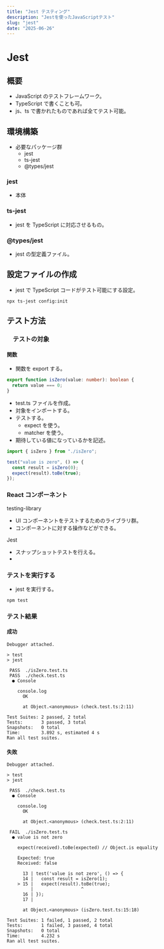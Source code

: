 ```yaml
---
title: "Jest テスティング"
description: "Jestを使ったJavaScriptテスト"
slug: "jest"
date: "2025-06-26"
---
```


# Jest

## 概要

- JavaScript のテストフレームワーク。
- TypeScript で書くことも可。
- js、ts で書かれたものであれば全てテスト可能。

## 環境構築

- 必要なパッケージ群
  - jest
  - ts-jest
  - @types/jest

### jest

- 本体

### ts-jest

- jest を TypeScript に対応させるもの。

### @types/jest

- jest の型定義ファイル。

## 設定ファイルの作成

- jest で TypeScript コードがテスト可能にする設定。

```terminal
npx ts-jest config:init
```

## テスト方法

### 　テストの対象

#### 関数

- 関数を export する。

```typescript
export function isZero(value: number): boolean {
  return value === 0;
}
```

- test.ts ファイルを作成。
- 対象をインポートする。
- テストする。
  - expect を使う。
  - matcher を使う。
- 期待している値になっているかを記述。

```typescript
import { isZero } from "./isZero";

test("value is zero", () => {
  const result = isZero(0);
  expect(result).toBe(true);
});
```

### React コンポーネント

testing-library

- UI コンポーネントをテストするためのライブラリ群。
- コンポーネントに対する操作などができる。

Jest

- スナップショットテストを行える。
-

### テストを実行する

- jest を実行する。

```terminal
npm test
```

### テスト結果

#### 成功

```terminal:
Debugger attached.

> test
> jest

 PASS  ./isZero.test.ts
 PASS  ./check.test.ts
  ● Console

    console.log
      OK

      at Object.<anonymous> (check.test.ts:2:11)

Test Suites: 2 passed, 2 total
Tests:       3 passed, 3 total
Snapshots:   0 total
Time:        3.892 s, estimated 4 s
Ran all test suites.

```

#### 失敗

```terminal
Debugger attached.

> test
> jest

 PASS  ./check.test.ts
  ● Console

    console.log
      OK

      at Object.<anonymous> (check.test.ts:2:11)

 FAIL  ./isZero.test.ts
  ● value is not zero

    expect(received).toBe(expected) // Object.is equality

    Expected: true
    Received: false

      13 | test('value is not zero', () => {
      14 |   const result = isZero(1);
    > 15 |   expect(result).toBe(true);
         |                  ^
      16 | });
      17 |

      at Object.<anonymous> (isZero.test.ts:15:18)

Test Suites: 1 failed, 1 passed, 2 total
Tests:       1 failed, 3 passed, 4 total
Snapshots:   0 total
Time:        4.232 s
Ran all test suites.

```
